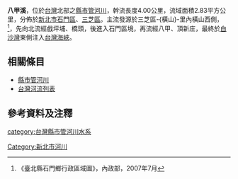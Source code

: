 {{河流|八甲溪||4.00|－|－|2.83|內橫山|[[台灣海峽|台灣海峽]]|[[台灣|台灣]]|}}
'''八甲溪'''，位於[[台灣|台灣]]北部之[[縣市管河川|縣市管河川]]，幹流長度4.00公里，流域面積2.83平方公里，分佈於[[新北市|新北市]][[石門區|石門區]]、[[三芝區|三芝區]]。主流發源於三芝區-{橫山}-里內橫山西側，<ref>《臺北縣石門鄉行政區域圖》，內政部，2007年7月</ref>，先向北流經戲坪埔、橋頭，後進入石門區境，再流經八甲、頂新庄，最終於[[白沙灣|白沙灣]]東側注入[[台灣海峽|台灣海峽]]。

==相關條目==
*[[縣市管河川|縣市管河川]]
*[[台灣河流列表|台灣河流列表]]

==參考資料及注釋==
<div class="references-small">
<references />
</div>

{{台灣河流}}
[[category:台灣縣市管河川水系|category:台灣縣市管河川水系]]
[[Category:新北市河川|Category:新北市河川]]